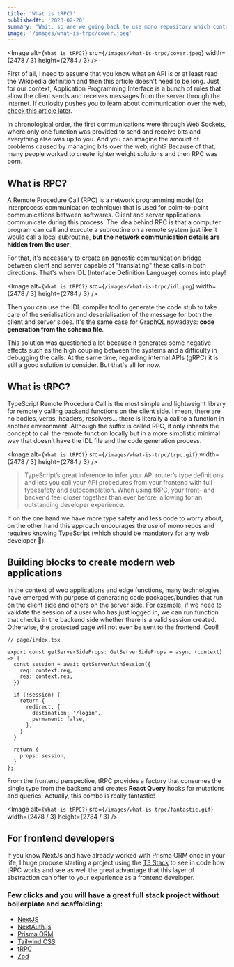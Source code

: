 ```yaml
---
title: 'What is tRPC?'
publishedAt: '2023-02-20'
summary: 'Wait, so are we going back to use mono repository which contain the whole application? Like Java + Tomcat + Thymeleaf???'
image: '/images/what-is-trpc/cover.jpeg'
---
```


<Image
  alt={`What is tRPC?`}
  src={`/images/what-is-trpc/cover.jpeg`}
  width={2478 / 3}
  height={2784 / 3}
/>

First of all, I need to assume that you know what an API is or at least read the Wikipedia definition and then this article doesn't need to be long. Just for our context, Application Programming Interface is a bunch of rules that allow the client sends and receives messages from the server through the internet. If curiosity pushes you to learn about communication over the web, [check this article later](https://cassiorsfreitas.com/blog/communication-over-the-web).

In chronological order, the first communications were through Web Sockets, where only one function was provided to send and receive bits and everything else was up to you. And you can imagine the amount of problems caused by managing bits over the web, right? Because of that, many people worked to create lighter weight solutions and then RPC was born.

## What is RPC?

A Remote Procedure Call (RPC) is a network programming model (or interprocess communication technique) that is used for point-to-point communications between softwares. Client and server applications communicate during this process. The idea behind RPC is that a computer program can call and execute a subroutine on a remote system just like it would call a local subroutine, **but the network communication details are hidden from the user**.

For that, it's necessary to create an agnostic communication bridge between client and server capable of "translating" these calls in both directions. That's when IDL (Interface Definition Language) comes into play!

<Image
  alt={`What is tRPC?`}
  src={`/images/what-is-trpc/idl.png`}
  width={2478 / 3}
  height={2784 / 3}
/>

Then you can use the IDL compiler tool to generate the code stub to take care of the serialisation and deserialisation of the message for both the client and server sides. It's the same case for GraphQL nowadays: **code generation from the schema file**.

This solution was questioned a lot because it generates some negative effects such as the high coupling between the systems and a difficulty in debugging the calls. At the same time, regarding internal APIs (gRPC) it is still a good solution to consider. But that's all for now.


## What is tRPC?

TypeScript Remote Procedure Call is the most simple and lightweight library for remotely calling backend functions on the client side. I mean, there are no bodies, verbs, headers, resolvers... there is literally a call to a function in another environment. Although the suffix is called RPC, it only inherits the concept to call the remote function locally but in a more simplistic minimal way that doesn’t have the IDL file and the code generation process.

<Image
  alt={`What is tRPC?`}
  src={`/images/what-is-trpc/trpc.gif`}
  width={2478 / 3}
  height={2784 / 3}
/>

> TypeScript’s great inference to infer your API router’s type definitions and lets you call your API procedures from your frontend with full typesafety and autocompletion. When using tRPC, your front- and backend feel closer together than ever before, allowing for an outstanding developer experience.

If on the one hand we have more type safety and less code to worry about, on the other hand this approach encourages the use of mono repos and requires knowing TypeScript (which should be mandatory for any web developer 🤡).

## Building blocks to create modern web applications
In the context of web applications and edge functions, many technologies have emerged with purpose of generating code packages/bundles that run on the client side and others on the server side. For example, if we need to validate the session of a user who has just logged in, we can run function that checks in the backend side whether there is a valid session created. Otherwise, the protected page will not even be sent to the frontend. Cool!

```tsx
// page/index.tsx

export const getServerSideProps: GetServerSideProps = async (context) => {
  const session = await getServerAuthSession({
    req: context.req,
    res: context.res,
  })

  if (!session) {
    return {
      redirect: {
        destination: '/login',
        permanent: false,
      },
    }
  }

  return {
    props: session,
  }
};
```

From the frontend perspective, tRPC provides a factory that consumes the single type from the backend and creates **React Query** hooks for mutations and queries. Actually, this combo is really fantastic!

<Image
  alt={`What is tRPC?`}
  src={`/images/what-is-trpc/fantastic.gif`}
  width={2478 / 3}
  height={2784 / 3}
/>

## For frontend developers

If you know NextJs and have already worked with Prisma ORM once in your life, I huge propose starting a project using the [T3 Stack](https://create.t3.gg/) to see in code how tRPC works and see as well the great advantage that this layer of abstraction can offer to your experience as a frontend developer.

### Few clicks and you will have a great full stack project without boilerplate and scaffolding:

- [NextJS](https://nextjs.org/)
- [NextAuth.js](https://next-auth.js.org/)
- [Prisma ORM](https://www.prisma.io/)
- [Tailwind CSS](https://tailwindcss.com/)
- [tRPC](https://trpc.io/)
- [Zod](https://zod.dev/)
